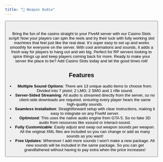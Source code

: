 ```yaml
---
title: "🔫 Weapon Audio"
---
```


<Columns>
  <Column>
    <ReactPlayer url="https://youtu.be/1FhsXjhfQvo" controls={true} height='100%' />
  </Column>
  <Column>
    <Card shadow='tl'>
      <CardImage className="tebex-logo" style={{ padding: '1rem' }} />
      <CardFooter>
        <Button variant="primary" block label="Get it on Tebex" link='https://tebex.qbox.re/weaponaudio' />
      </CardFooter>
    </Card>
  </Column>
</Columns>
ㅤ

Bring the fun of the casino straight to your FiveM server with our Casino Slots script! Now your players can spin the reels and try their luck with fully working slot machines that feel just like the real deal. It’s super easy to set up and works smoothly for everyone on the server. With cool animations and sounds, it adds a fresh way for players to hang out and win big. Perfect for RP servers looking to spice things up and keep players coming back for more. Ready to make your server the place to be? Add Casino Slots today and let the good times roll!



## Features

- **Multiple Sound Options**: There are 13 unique audio items to choose from. Divided into 7 pistol; 2 LMG; 2 SMG and 1 rifle sound.
- **Server-Sided Streaming**: All audio is streamed directly from the server, so no client-side downloads are required, ensuring every player hears the same high-quality sounds.
- **Seamless Installation**: Straightforward setup with clear instructions, making it easy to integrate on any FiveM server.
- **Optimized**: This uses the native audio engine from GTA 5. So no fake 3D audio from resources like xsound or interact-sound.
- **Fully Customizable**: Easily adjust and swap out weapon sounds per weapon. All the original XML files are included so you can change or add as many sounds as you want!
- **Free Updates**: Whenever I add more sounds I won't make a new package. All new sounds will be included in the same package. So you can get grandfathered without having to pay extra when the price increases!
